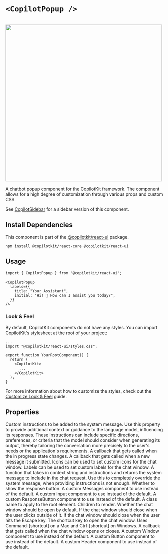 


# `<CopilotPopup />`

<br/>
<img src="/images/CopilotPopup.gif" width="500" />
 
A chatbot popup component for the CopilotKit framework. The component allows for a high degree
of customization through various props and custom CSS.
 
See [CopilotSidebar](/reference/components/CopilotSidebar) for a sidebar version of this component.
 
## Install Dependencies
 
This component is part of the [@copilotkit/react-ui](https://npmjs.com/package/@copilotkit/react-ui) package.
 
```shell npm2yarn \"@copilotkit/react-ui"\
npm install @copilotkit/react-core @copilotkit/react-ui
```
## Usage
 
```tsx
import { CopilotPopup } from "@copilotkit/react-ui";
 
<CopilotPopup
  labels={{
    title: "Your Assistant",
    initial: "Hi! 👋 How can I assist you today?",
  }}
/>
```

### Look & Feel

By default, CopilotKit components do not have any styles. You can import CopilotKit's stylesheet at the root of your project:
```tsx fileName="YourRootComponent.tsx" {2}
...
import "@copilotkit/react-ui/styles.css";

export function YourRootComponent() {
  return (
    <CopilotKit>
      ...
    </CopilotKit>
  );
}
```
For more information about how to customize the styles, check out the [Customize Look & Feel](/concepts/customize-look-and-feel) guide.

## Properties

<PropertyReference name="instructions" type="string"  > 
Custom instructions to be added to the system message. Use this property to
  provide additional context or guidance to the language model, influencing
  its responses. These instructions can include specific directions,
  preferences, or criteria that the model should consider when generating
  its output, thereby tailoring the conversation more precisely to the
  user's needs or the application's requirements.
</PropertyReference>

<PropertyReference name="onInProgress" type="(inProgress: boolean) => void"  > 
A callback that gets called when the in progress state changes.
</PropertyReference>

<PropertyReference name="onSubmitMessage" type="(message: string) => void | Promise<void>"  > 
A callback that gets called when a new message it submitted.
</PropertyReference>

<PropertyReference name="icons" type="CopilotChatIcons"  > 
Icons can be used to set custom icons for the chat window.
</PropertyReference>

<PropertyReference name="labels" type="CopilotChatLabels"  > 
Labels can be used to set custom labels for the chat window.
</PropertyReference>

<PropertyReference name="makeSystemMessage" type="SystemMessageFunction"  > 
A function that takes in context string and instructions and returns
  the system message to include in the chat request.
  Use this to completely override the system message, when providing
  instructions is not enough.
</PropertyReference>

<PropertyReference name="showResponseButton" type="boolean"  default="true"> 
Whether to show the response button.
</PropertyReference>

<PropertyReference name="Messages" type="React.ComponentType<MessagesProps>"  > 
A custom Messages component to use instead of the default.
</PropertyReference>

<PropertyReference name="Input" type="React.ComponentType<InputProps>"  > 
A custom Input component to use instead of the default.
</PropertyReference>

<PropertyReference name="ResponseButton" type="React.ComponentType<ResponseButtonProps>"  > 
A custom ResponseButton component to use instead of the default.
</PropertyReference>

<PropertyReference name="className" type="string"  > 
A class name to apply to the root element.
</PropertyReference>

<PropertyReference name="children" type="React.ReactNode"  > 
Children to render.
</PropertyReference>

<PropertyReference name="defaultOpen" type="boolean"  default="false"> 
Whether the chat window should be open by default.
</PropertyReference>

<PropertyReference name="clickOutsideToClose" type="boolean"  default="true"> 
If the chat window should close when the user clicks outside of it.
</PropertyReference>

<PropertyReference name="hitEscapeToClose" type="boolean"  default="true"> 
If the chat window should close when the user hits the Escape key.
</PropertyReference>

<PropertyReference name="shortcut" type="string"  default="'/'"> 
The shortcut key to open the chat window.
  Uses Command-[shortcut] on a Mac and Ctrl-[shortcut] on Windows.
</PropertyReference>

<PropertyReference name="onSetOpen" type="(open: boolean) => void"  > 
A callback that gets called when the chat window opens or closes.
</PropertyReference>

<PropertyReference name="Window" type="React.ComponentType<WindowProps>"  > 
A custom Window component to use instead of the default.
</PropertyReference>

<PropertyReference name="Button" type="React.ComponentType<ButtonProps>"  > 
A custom Button component to use instead of the default.
</PropertyReference>

<PropertyReference name="Header" type="React.ComponentType<HeaderProps>"  > 
A custom Header component to use instead of the default.
</PropertyReference>

